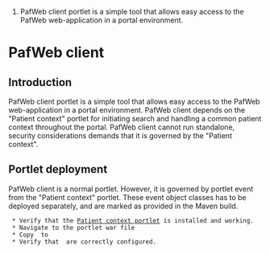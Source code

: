 # PafWeb client portlet is a simple tool that allows easy access to the PafWeb web-application in a portal environment.

= PafWeb client =

== Introduction ==

PafWeb client portlet is a simple tool that allows easy access to the PafWeb web-application in a portal environment. 
PafWeb client depends on the "Patient context" portlet for initiating search and handling a common patient context throughout the portal. PafWeb client cannot run standalone, security considerations demands that it is governed by the "Patient context". 


== Portlet deployment ==
PafWeb client is a normal portlet.
However, it is governed by portlet event from the "Patient context" portlet. These event object classes has to be deployed separately, and are marked as provided in the Maven build. 

  * Verify that the [http://code.google.com/p/oppna-program-healthcare-context/wiki/PatientContextInstallationGuide?ts=1274800546&updated=PatientContextInstallationGuide Patient context portlet] is installed and working.
  * Navigate to the portlet war file {{{viewer/modules/portlet}}}
  * Copy {{{paf-web-viewer-module-portlet.war}}} to {{{<liferay_home>/deploy}}}
  * Verify that {{{WEB-INF/classes/security.properties}}} are correctly configured.